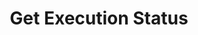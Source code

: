 ---
title: "Get Execution Status"
description: "This API returns current status of intent."
openapi: get /intents/status
---